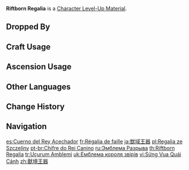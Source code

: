 {{Item Infobox
|id          = 113030
|image       = Item Riftborn Regalia.png
|type        = Character Level-Up Materials
|group       = Normal Boss Drops
|invCategory = Character Development Items
|quality     = 4
|description = A broken horn that you obtained from defeating the [[Golden Wolflord|Wolflord]]. That said, it should not have left anything behind after your hunt.<br>Even a lord among the [[Riftwolves]] is nothing before monsters of a higher pedigree.<br>"[[Gold]]" mass-produced these malformed wolf packs almost as if by accident, like shrunken drawings on discarded sheets of paper, and the horns on this one represent its authority to command its dark brood to dissolve space itself.
|source1     = Dropped by Lv. 30+ [[Golden Wolflord]]s.
}}
'''Riftborn Regalia''' is a [[Character Level-Up Material]].

==Dropped By==
{{Dropped By|level=30}}

==Craft Usage==
{{Craft Usage}}

==Ascension Usage==
{{Ascension Usage}}

==Other Languages==
{{Other Languages
|en      = Riftborn Regalia
|zhs     = 兽境王器
|zhs_rm  = Shòu Jìng Wáng Qì
|zht     = 獸境王器
|zht_rm  = Shòu Jìng Wáng Qì
|zh_tl   = Beast-Realm King's Vessel
|ja      = 獣域王器
|ja_rm   = Jouikiouki
|ja_tl   = Beast King Vessel
|ko      = 수계(獸界) 늑대왕의 그릇
|ko_rm   = Sugye Neukdaewang-ui Geureut
|ko_tl   = Vessel of the Beast-Realm's Wolflord
|es      = Cuerno del Rey Acechador
|es_tl   = Horn of the Lurker King
|fr      = Régalia de faille
|fr_tl   = Rift Regalia
|ru      = Эмблема Разрыва
|ru_tl   = Rift Emblem
|th      = Riftborn Regalia
|vi      = Sừng Vua Quái Cảnh
|vi_tl   = Horn of a King Monster
|de      = Gehörn des Wolfskönigs
|de_tl   = Antlers of the Wolf King
|id      = Riftborn Regalia
|pt      = Chifre do Rei Canino
|pt_tl   = Horn of the Canine King
|tr      = Uçurum Amblemi
|tr_tl   = Abyss Emblem
|it      = Corno del re dorato
|it_tl   = 
}}

==Change History==
{{Change History|2.3}}

==Navigation==
{{Development Item Navbox|Character Level-Up Materials}}

[[es:Cuerno del Rey Acechador]]
[[fr:Régalia de faille]]
[[ja:獣域王器]]
[[pl:Regalia ze Szczeliny]]
[[pt-br:Chifre do Rei Canino]]
[[ru:Эмблема Разрыва]]
[[th:Riftborn Regalia]]
[[tr:Uçurum Amblemi]]
[[uk:Емблема короля звірів]]
[[vi:Sừng Vua Quái Cảnh]]
[[zh:獸境王器]]